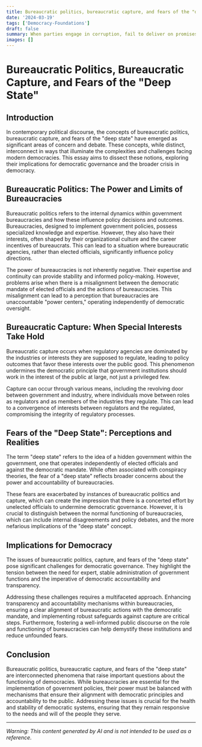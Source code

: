 ```yaml
---
title: Bureaucratic politics, bureaucratic capture, and fears of the "deep state"
date: '2024-03-19'
tags: ['Democracy-Foundations']
draft: false
summary: When parties engage in corruption, fail to deliver on promises, or are perceived as serving special interests over the public good, public trust erodes. This erosion of trust can lead to decreased political participation, as citizens become disillusioned with the political process and skeptical of the possibility of change through...
images: []
---
```


# Bureaucratic Politics, Bureaucratic Capture, and Fears of the "Deep State"

## Introduction

In contemporary political discourse, the concepts of bureaucratic politics, bureaucratic capture, and fears of the "deep state" have emerged as significant areas of concern and debate. These concepts, while distinct, interconnect in ways that illuminate the complexities and challenges facing modern democracies. This essay aims to dissect these notions, exploring their implications for democratic governance and the broader crisis in democracy.

## Bureaucratic Politics: The Power and Limits of Bureaucracies

Bureaucratic politics refers to the internal dynamics within government bureaucracies and how these influence policy decisions and outcomes. Bureaucracies, designed to implement government policies, possess specialized knowledge and expertise. However, they also have their interests, often shaped by their organizational culture and the career incentives of bureaucrats. This can lead to a situation where bureaucratic agencies, rather than elected officials, significantly influence policy directions.

The power of bureaucracies is not inherently negative. Their expertise and continuity can provide stability and informed policy-making. However, problems arise when there is a misalignment between the democratic mandate of elected officials and the actions of bureaucracies. This misalignment can lead to a perception that bureaucracies are unaccountable "power centers," operating independently of democratic oversight.

## Bureaucratic Capture: When Special Interests Take Hold

Bureaucratic capture occurs when regulatory agencies are dominated by the industries or interests they are supposed to regulate, leading to policy outcomes that favor these interests over the public good. This phenomenon undermines the democratic principle that government institutions should work in the interest of the public at large, not just a privileged few.

Capture can occur through various means, including the revolving door between government and industry, where individuals move between roles as regulators and as members of the industries they regulate. This can lead to a convergence of interests between regulators and the regulated, compromising the integrity of regulatory processes.

## Fears of the "Deep State": Perceptions and Realities

The term "deep state" refers to the idea of a hidden government within the government, one that operates independently of elected officials and against the democratic mandate. While often associated with conspiracy theories, the fear of a "deep state" reflects broader concerns about the power and accountability of bureaucracies.

These fears are exacerbated by instances of bureaucratic politics and capture, which can create the impression that there is a concerted effort by unelected officials to undermine democratic governance. However, it is crucial to distinguish between the normal functioning of bureaucracies, which can include internal disagreements and policy debates, and the more nefarious implications of the "deep state" concept.

## Implications for Democracy

The issues of bureaucratic politics, capture, and fears of the "deep state" pose significant challenges for democratic governance. They highlight the tension between the need for expert, stable administration of government functions and the imperative of democratic accountability and transparency.

Addressing these challenges requires a multifaceted approach. Enhancing transparency and accountability mechanisms within bureaucracies, ensuring a clear alignment of bureaucratic actions with the democratic mandate, and implementing robust safeguards against capture are critical steps. Furthermore, fostering a well-informed public discourse on the role and functioning of bureaucracies can help demystify these institutions and reduce unfounded fears.

## Conclusion

Bureaucratic politics, bureaucratic capture, and fears of the "deep state" are interconnected phenomena that raise important questions about the functioning of democracies. While bureaucracies are essential for the implementation of government policies, their power must be balanced with mechanisms that ensure their alignment with democratic principles and accountability to the public. Addressing these issues is crucial for the health and stability of democratic systems, ensuring that they remain responsive to the needs and will of the people they serve.

---
*Warning: This content generated by AI and is not intended to be used as a reference.*
